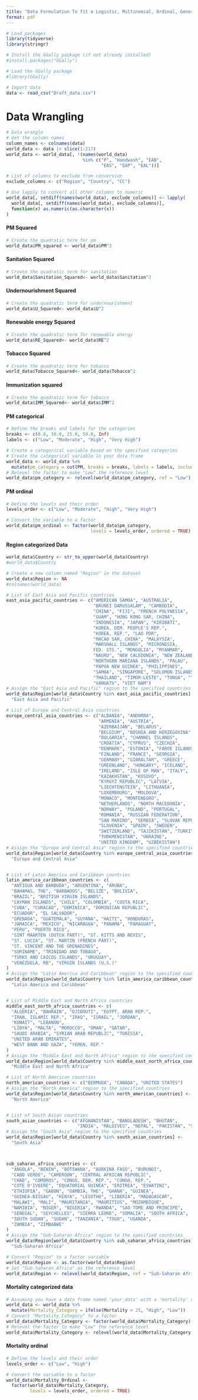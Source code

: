 ```yaml
---
title: "Data Formulation To fit a Logistic, Multinomial, Ordinal, Generalized Ordinal, Poisson"
format: pdf
---
```


```r
# Load packages
library(tidyverse)
library(stringr)

# Install the GGally package (if not already installed)
#install.packages("GGally")

# Load the GGally package
#library(GGally)

```

```r
# Import data
data <- read_csv("Draft_data.csv")
```

# Data Wrangling

```r
# Data wrangle
# Get the column names
column_names <- colnames(data)
world_data <- data |> slice(1:217)
world_data <- world_data[, !(names(world_data) 
                             %in% c("P", "Handwash", "EAB", 
                                    "EAS", "EAP", "EAL"))]

# List of columns to exclude from conversion
exclude_columns <- c("Region", "Country", "CC")

# Use lapply to convert all other columns to numeric
world_data[, setdiff(names(world_data), exclude_columns)] <- lapply(
  world_data[, setdiff(names(world_data), exclude_columns)],
  function(x) as.numeric(as.character(x))
)

```

#### PM Squared

```r
# Create the quadratic term for pm
world_data$PM_squared <- world_data$PM^2
```

#### Sanitation Squared

```r
# Create the quadratic term for sanitation
world_data$Sanitation_Squared<- world_data$Sanitation^2
```

#### Undernourishment Squared

```r
# Create the quadratic term for undernourishment
world_data$U_Squared<- world_data$U^2
```

#### Renewable energy Squared

```r
# Create the quadratic term for renewable energy
world_data$RE_Squared<- world_data$RE^2
```

#### Tobacco Squared

```r
# Create the quadratic term for tobacco
world_data$Tobacco_Squared<- world_data$Tobacco^2
```

#### Immunization squared

```r
# Create the quadratic term for tobacco
world_data$IMM_Squared<- world_data$IMM^2
```

#### PM categorical

```r
# Define the breaks and labels for the categories
breaks <- c(0.0, 10.0, 25.0, 50.0, Inf)
labels <- c("Low", "Moderate", "High", "Very High")

# Create a categorical variable based on the specified categories
# Create the categorical variable in your data frame
world_data <- world_data %>%
  mutate(pm_category = cut(PM, breaks = breaks, labels = labels, include.lowest = TRUE))
# Relevel the factor to make "Low" the reference level
world_data$pm_category <- relevel(world_data$pm_category, ref = "Low")
```

#### PM ordinal

```r
# Define the levels and their order
levels_order <- c("Low", "Moderate", "High", "Very High")

# Convert the variable to a factor
world_data$pm_ordinal <- factor(world_data$pm_category, 
                                levels = levels_order, ordered = TRUE)

```

#### Region categorized Data

```r
world_data$Country <- str_to_upper(world_data$Country)
#world_data$Country

# Create a new column named "Region" in the dataset
world_data$Region <- NA
#colnames(world_data)

# List of East Asia and Pacific countries
east_asia_pacific_countries <- c("AMERICAN SAMOA", "AUSTRALIA", 
                                 "BRUNEI DARUSSALAM", "CAMBODIA", 
                                 "CHINA", "FIJI", "FRENCH POLYNESIA", 
                                 "GUAM", "HONG KONG SAR, CHINA", 
                                 "INDONESIA", "JAPAN", "KIRIBATI", 
                                 "KOREA, DEM. PEOPLE'S REP.", 
                                 "KOREA, REP.", "LAO PDR", 
                                 "MACAO SAR, CHINA", "MALAYSIA",
                                 "MARSHALL ISLANDS", "MICRONESIA, 
                                 FED. STS.", "MONGOLIA", "MYANMAR", 
                                 "NAURU", "NEW CALEDONIA", "NEW ZEALAND", 
                                 "NORTHERN MARIANA ISLANDS", "PALAU", 
                                 "PAPUA NEW GUINEA", "PHILIPPINES", 
                                 "SAMOA", "SINGAPORE", "SOLOMON ISLANDS", 
                                 "THAILAND", "TIMOR-LESTE", "TONGA", "TUVALU", 
                                 "VANUATU", "VIET NAM")
# Assign the "East Asia and Pacific" region to the specified countries
world_data$Region[world_data$Country %in% east_asia_pacific_countries] <- 
  "East Asia and Pacific"

# List of Europe and Central Asia countries
europe_central_asia_countries <- c("ALBANIA", "ANDORRA", 
                                   "ARMENIA", "AUSTRIA", 
                                   "AZERBAIJAN", "BELARUS", 
                                   "BELGIUM", "BOSNIA AND HERZEGOVINA", 
                                   "BULGARIA", "CHANNEL ISLANDS", 
                                   "CROATIA", "CYPRUS", "CZECHIA", 
                                   "DENMARK", "ESTONIA", "FAROE ISLANDS", 
                                   "FINLAND", "FRANCE", "GEORGIA", 
                                   "GERMANY", "GIBRALTAR", "GREECE", 
                                   "GREENLAND", "HUNGARY", "ICELAND", 
                                   "IRELAND", "ISLE OF MAN", "ITALY", 
                                   "KAZAKHSTAN", "KOSOVO", 
                                   "KYRGYZ REPUBLIC", "LATVIA", 
                                   "LIECHTENSTEIN", "LITHUANIA", 
                                   "LUXEMBOURG", "MOLDOVA", 
                                   "MONACO", "MONTENEGRO", 
                                   "NETHERLANDS", "NORTH MACEDONIA", 
                                   "NORWAY", "POLAND", "PORTUGAL", 
                                   "ROMANIA", "RUSSIAN FEDERATION", 
                                   "SAN MARINO", "SERBIA", "SLOVAK REPUBLIC", 
                                   "SLOVENIA", "SPAIN", "SWEDEN", 
                                   "SWITZERLAND", "TAJIKISTAN", "TURKIYE", 
                                   "TURKMENISTAN", "UKRAINE", 
                                   "UNITED KINGDOM", "UZBEKISTAN")
# Assign the "Europe and Central Asia" region to the specified countries
world_data$Region[world_data$Country %in% europe_central_asia_countries] <- 
  "Europe and Central Asia"


# List of Latin America and Caribbean countries
latin_america_caribbean_countries <- c(
  "ANTIGUA AND BARBUDA", "ARGENTINA", "ARUBA", 
  "BAHAMAS, THE", "BARBADOS", "BELIZE", "BOLIVIA", 
  "BRAZIL", "BRITISH VIRGIN ISLANDS",
  "CAYMAN ISLANDS", "CHILE", "COLOMBIA", "COSTA RICA",
  "CUBA", "CURACAO", "DOMINICA", "DOMINICAN REPUBLIC", 
  "ECUADOR", "EL SALVADOR",
  "GRENADA", "GUATEMALA", "GUYANA", "HAITI", "HONDURAS", 
  "JAMAICA", "MEXICO", "NICARAGUA", "PANAMA", "PARAGUAY", 
  "PERU", "PUERTO RICO",
  "SINT MAARTEN (DUTCH PART)", "ST. KITTS AND NEVIS", 
  "ST. LUCIA", "ST. MARTIN (FRENCH PART)", 
  "ST. VINCENT AND THE GRENADINES",
  "SURINAME", "TRINIDAD AND TOBAGO", 
  "TURKS AND CAICOS ISLANDS", "URUGUAY", 
  "VENEZUELA, RB", "VIRGIN ISLANDS (U.S.)"
)
# Assign the "Latin America and Caribbean" region to the specified countries
world_data$Region[world_data$Country %in% latin_america_caribbean_countries] <- 
  "Latin America and Caribbean"


# List of Middle East and North Africa countries
middle_east_north_africa_countries <- c(
  "ALGERIA", "BAHRAIN", "DJIBOUTI", "EGYPT, ARAB REP.", 
  "IRAN, ISLAMIC REP.", "IRAQ", "ISRAEL", "JORDAN", 
  "KUWAIT", "LEBANON",
  "LIBYA", "MALTA", "MOROCCO", "OMAN", "QATAR", 
  "SAUDI ARABIA", "SYRIAN ARAB REPUBLIC", "TUNISIA", 
  "UNITED ARAB EMIRATES",
  "WEST BANK AND GAZA", "YEMEN, REP."
)
# Assign the "Middle East and North Africa" region to the specified countries
world_data$Region[world_data$Country %in% middle_east_north_africa_countries] <- 
  "Middle East and North Africa"

# List of North American countries
north_american_countries <- c("BERMUDA", "CANADA", "UNITED STATES")
# Assign the "North America" region to the specified countries
world_data$Region[world_data$Country %in% north_american_countries] <- 
  "North America"


# List of South Asian countries
south_asian_countries <- c("AFGHANISTAN", "BANGLADESH", "BHUTAN", 
                           "INDIA", "MALDIVES", "NEPAL", "PAKISTAN", "SRI LANKA")
# Assign the "South Asia" region to the specified countries
world_data$Region[world_data$Country %in% south_asian_countries] <- 
  "South Asia"



sub_saharan_africa_countries <- c(
  "ANGOLA", "BENIN", "BOTSWANA", "BURKINA FASO", "BURUNDI", 
  "CABO VERDE", "CAMEROON", "CENTRAL AFRICAN REPUBLIC",
  "CHAD", "COMOROS", "CONGO, DEM. REP.", "CONGO, REP.", 
  "COTE D'IVOIRE", "EQUATORIAL GUINEA", "ERITREA", "ESWATINI",
  "ETHIOPIA", "GABON", "GAMBIA, THE", "GHANA", "GUINEA", 
  "GUINEA-BISSAU", "KENYA", "LESOTHO", "LIBERIA", "MADAGASCAR",
  "MALAWI", "MALI", "MAURITANIA", "MAURITIUS", "MOZAMBIQUE", 
  "NAMIBIA", "NIGER", "NIGERIA", "RWANDA", "SAO TOME AND PRINCIPE",
  "SENEGAL", "SEYCHELLES", "SIERRA LEONE", "SOMALIA", "SOUTH AFRICA", 
  "SOUTH SUDAN", "SUDAN", "TANZANIA", "TOGO", "UGANDA",
  "ZAMBIA", "ZIMBABWE"
)
# Assign the "Sub-Saharan Africa" region to the specified countries
world_data$Region[world_data$Country %in% sub_saharan_africa_countries] <- 
  "Sub-Saharan Africa"

# Convert "Region" to a factor variable
world_data$Region <- as.factor(world_data$Region)
# Set "Sub-Saharan Africa" as the reference level
world_data$Region <- relevel(world_data$Region, ref = "Sub-Saharan Africa")

```

#### Mortality categorized data

```r
# Assuming you have a data frame named 'your_data' with a 'mortality' variable
world_data <- world_data %>%
  mutate(Mortality_Category = ifelse(Mortality > 25, "High", "Low"))
# Convert "Mortality_Category" to a factor
world_data$Mortality_Category <- factor(world_data$Mortality_Category)
# Relevel the factor to make "Low" the reference level
world_data$Mortality_Category <- relevel(world_data$Mortality_Category, ref = "Low")
```

#### Mortality ordinal

```r
# Define the levels and their order
levels_order <- c("Low", "High")

# Convert the variable to a factor
world_data$Mortality_Ordinal <- 
  factor(world_data$Mortality_Category, 
         levels = levels_order, ordered = TRUE)
```
